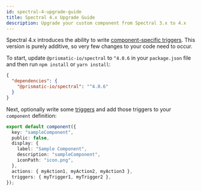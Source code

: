 ```yaml
---
id: spectral-4-upgrade-guide
title: Spectral 4.x Upgrade Guide
description: Upgrade your custom component from Spectral 3.x to 4.x
---
```


Spectral 4.x introduces the ability to write [component-specific triggers](/composer/builder/custom-components/writing-custom-components.mdx#writing-triggers).
This version is purely additive, so very few changes to your code need to occur.

To start, update `@prismatic-io/spectral` to `^4.0.6` in your `package.json` file and then run `npm install` or `yarn install`:

```json
{
  "dependencies": {
    "@prismatic-io/spectral": "^4.0.6"
  }
}
```

Next, optionally write some [triggers](/composer/builder/custom-components/writing-custom-components.mdx#writing-triggers) and add those triggers to your `component` definition:

```typescript {10}
export default component({
  key: "sampleComponent",
  public: false,
  display: {
    label: "Sample Component",
    description: "sampleComponent",
    iconPath: "icon.png",
  },
  actions: { myAction1, myAction2, myAction3 },
  triggers: { myTrigger1, myTrigger2 },
});
```
